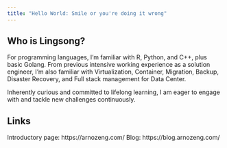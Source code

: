 ```yaml
---
title: "Hello World: Smile or you're doing it wrong"
---
```


## Who is Lingsong?

For programming languages, I'm familiar with R, Python, and C++, plus basic Golang. From previous intensive working experience as a solution engineer, I'm also familiar with Virtualization, Container, Migration, Backup, Disaster Recovery, and Full stack management for Data Center.

Inherently curious and committed to lifelong learning, I am eager to engage with and tackle new challenges continuously.

## Links

Introductory page: https://arnozeng.com/
Blog: https://blog.arnozeng.com/